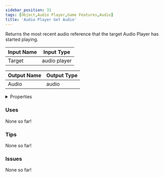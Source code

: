 ```yaml
---
sidebar_position: 31
tags: [Object,Audio Player,Game Features,Audio]
title: 'Audio Player Get Audio'
---
```


Returns the most recent audio reference that the target Audio Player has started playing.




<EsbSvg />

| Input Name | Input Type |
|-----------|-----------|
| Target | audio player |

| Output Name | Output Type |
|-----------|-----------|
| Audio | audio |


<details>
  <summary>Properties</summary>
  <div>
    <div>
    <table>
      <thead>
        <tr>
          <th>Is beta required?</th>
          <th>❌</th>
        </tr>
        <tr>
          <th>Is this chip a trolling risk?</th>
          <th>❌</th>
        </tr>
        <tr>
          <th>Is this chip a role assignment risk?</th>
          <th>❌</th>
        </tr>
        <tr>
          <th>Chip UUID</th>
          <th>0f4433b6-425d-4172-968a-2c867bc0fef5</th>
        </tr>
      </thead>
    </table>
    </div>
  </div>
</details>

### Uses

None so far!

### Tips

None so far!

### Issues

None so far!